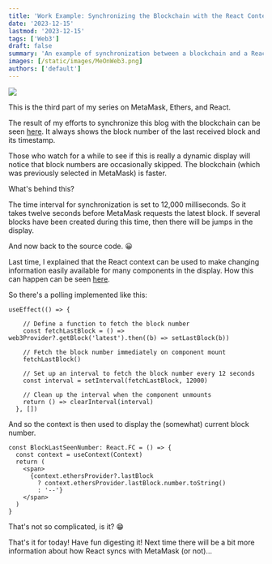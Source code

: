 ```yaml
---
title: 'Work Example: Synchronizing the Blockchain with the React Context'
date: '2023-12-15'
lastmod: '2023-12-15'
tags: ['Web3']
draft: false
summary: 'An example of synchronization between a blockchain and a React application.'
images: [/static/images/MeOnWeb3.png]
authors: ['default']
---
```


![](/static/images/MeOnWeb3.png)


This is the third part of my series on MetaMask, Ethers, and React.

The result of my efforts to synchronize this blog with the blockchain can be seen [here](/ethereum).
It always shows the block number of the last received block and its timestamp.

Those who watch for a while to see if this is really a dynamic display will notice
that block numbers are occasionally skipped. The blockchain (which was previously selected in MetaMask) is faster.

What's behind this?

The time interval for synchronization is set to 12,000 milliseconds. So it takes twelve seconds before MetaMask requests the latest block. If several blocks have been created during this time, then there will be jumps in the display.

And now back to the source code. 😀

Last time, I explained that the React context can be used to make changing information
easily available for many components in the display.
How this can happen can be seen [here](https://github.com/lyrx/tailwind/blob/main/app/context/ContextProvider.tsx).

So there's a polling implemented like this:

```tsx
useEffect(() => {

    // Define a function to fetch the block number
    const fetchLastBlock = () => web3Provider?.getBlock('latest').then((b) => setLastBlock(b))

    // Fetch the block number immediately on component mount
    fetchLastBlock()

    // Set up an interval to fetch the block number every 12 seconds
    const interval = setInterval(fetchLastBlock, 12000)

    // Clean up the interval when the component unmounts
    return () => clearInterval(interval)
  }, [])
```

And so the context is then used to display the (somewhat) current block number.


```tsx
const BlockLastSeenNumber: React.FC = () => {
  const context = useContext(Context)
  return (
    <span>
      {context.ethersProvider?.lastBlock
        ? context.ethersProvider.lastBlock.number.toString()
        : '--'}
    </span>
  )
}
```

That's not so complicated, is it? 😁

That's it for today! Have fun digesting it! Next time there will be a
bit more information about how React syncs with MetaMask (or not)...






